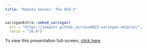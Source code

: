 ```yaml
---
title: "Remote Sensor: The OCO-2"
---
```


```r
xaringanExtra::embed_xaringan(
  url = "https://joepost.github.io/casa0023-xaringan-wk2pres/",
  ratio = "16:9")
```

To view this presentation full-screen, [click here](https://joepost.github.io/casa0023-xaringan-wk2pres/).
